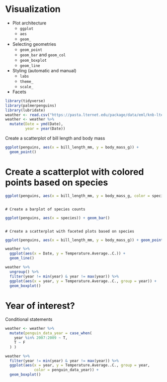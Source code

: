 # Visualization
* Plot architecture
  * `ggplot`
  * `aes`
  * `geom_`
* Selecting geometries
  * `geom_point`
  * `geom_bar` and `geom_col`
  * `geom_boxplot`
  * `geom_line`
* Styling (automatic and manual)
  * `labs` 
  * `theme_`
  * `scale_`
* Facets

```r
library(tidyverse)
library(palmerpenguins)
library(lubridate)
weather <- read.csv("https://pasta.lternet.edu/package/data/eml/knb-lter-pal/28/8/375b34051b162d84516ec2d02f864675") 
weather <- weather %>% 
  mutate(Date = ymd(Date),
         year = year(Date))
```

Create a scatterplot of bill length and body mass

```r
ggplot(penguins, aes(x = bill_length_mm, y = body_mass_g)) + 
  geom_point()
```
                                                                                              
# Create a scatterplot with colored points based on species
 
```r
ggplot(penguins, aes(x = bill_length_mm, y = body_mass_g, color = species)) + geom_point()
```
                                                                                    # Create a barplot of species counts
```r
ggplot(penguins, aes(x = species)) + geom_bar()
```
                                                                                      # Create a scatterplot with faceted plots based on species
```r
ggplot(penguins, aes(x = bill_length_mm, y = body_mass_g)) + geom_point() + facet_wrap(~ species)
```    


```r
weather %>% 
  ggplot(aes(x = Date, y = Temperature.Average..C.)) +
  geom_line()
```



```r
weather %>% 
  ungroup() %>% 
  filter(year != min(year) & year != max(year)) %>% 
  ggplot(aes(x = year, y = Temperature.Average..C., group = year)) +
  geom_boxplot() 
```

# Year of interest?
Conditional statements

```r
weather <- weather %>% 
  mutate(penguin_data_year = case_when(
    year %in% 2007:2009 ~ T,
    T ~ F
  ) )
```

```r
weather %>% 
  filter(year != min(year) & year != max(year)) %>% 
  ggplot(aes(x = year, y = Temperature.Average..C., group = year,
             color = penguin_data_year)) +
  geom_boxplot() 
```

